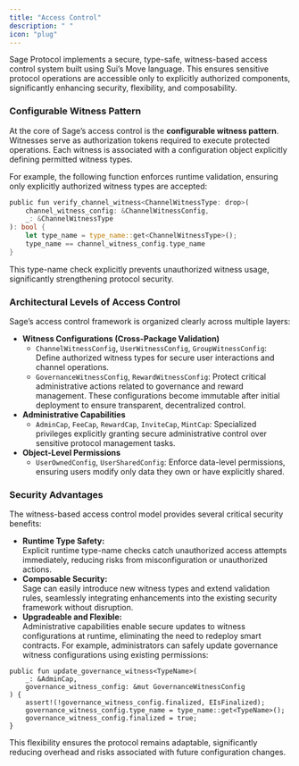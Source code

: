 ```yaml
---
title: "Access Control"
description: " "
icon: "plug"
---
```


Sage Protocol implements a secure, type-safe, witness-based access control system built using Sui’s Move language. This ensures sensitive protocol operations are accessible only to explicitly authorized components, significantly enhancing security, flexibility, and composability.

### Configurable Witness Pattern

At the core of Sage’s access control is the **configurable witness pattern**. Witnesses serve as authorization tokens required to execute protected operations. Each witness is associated with a configuration object explicitly defining permitted witness types.

For example, the following function enforces runtime validation, ensuring only explicitly authorized witness types are accepted:

```rust
public fun verify_channel_witness<ChannelWitnessType: drop>(
    channel_witness_config: &ChannelWitnessConfig,
    _: &ChannelWitnessType
): bool {
    let type_name = type_name::get<ChannelWitnessType>();
    type_name == channel_witness_config.type_name
}
```

This type-name check explicitly prevents unauthorized witness usage, significantly strengthening protocol security.

### **Architectural Levels of Access Control**

Sage’s access control framework is organized clearly across multiple layers:

- **Witness Configurations (Cross-Package Validation)**
  - `ChannelWitnessConfig`, `UserWitnessConfig`, `GroupWitnessConfig`: Define authorized witness types for secure user interactions and channel operations.
  - `GovernanceWitnessConfig`, `RewardWitnessConfig`: Protect critical administrative actions related to governance and reward management. These configurations become immutable after initial deployment to ensure transparent, decentralized control.
- **Administrative Capabilities**
  - `AdminCap`, `FeeCap`, `RewardCap`, `InviteCap`, `MintCap`: Specialized privileges explicitly granting secure administrative control over sensitive protocol management tasks.
- **Object-Level Permissions**
  - `UserOwnedConfig`, `UserSharedConfig`: Enforce data-level permissions, ensuring users modify only data they own or have explicitly shared.

### **Security Advantages**

The witness-based access control model provides several critical security benefits:

- **Runtime Type Safety:**\
  Explicit runtime type-name checks catch unauthorized access attempts immediately, reducing risks from misconfiguration or unauthorized actions.
- **Composable Security:**\
  Sage can easily introduce new witness types and extend validation rules, seamlessly integrating enhancements into the existing security framework without disruption.
- **Upgradeable and Flexible:**\
  Administrative capabilities enable secure updates to witness configurations at runtime, eliminating the need to redeploy smart contracts. For example, administrators can safely update governance witness configurations using existing permissions:

```
public fun update_governance_witness<TypeName>(
    _: &AdminCap,
    governance_witness_config: &mut GovernanceWitnessConfig
) {
    assert!(!governance_witness_config.finalized, EIsFinalized);
    governance_witness_config.type_name = type_name::get<TypeName>();
    governance_witness_config.finalized = true;
}
```

This flexibility ensures the protocol remains adaptable, significantly reducing overhead and risks associated with future configuration changes.